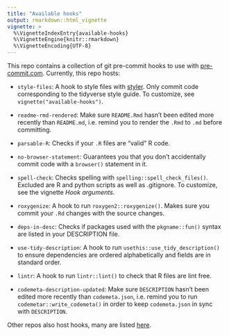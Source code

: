 ```yaml
---
title: "Available hooks"
output: rmarkdown::html_vignette
vignette: >
  %\VignetteIndexEntry{available-hooks}
  %\VignetteEngine{knitr::rmarkdown}
  %\VignetteEncoding{UTF-8}
---
```


This repo contains a collection of git pre-commit hooks to use with
[pre-commit.com](https://pre-commit.com). Currently, this repo hosts:

* `style-files`: A hook to style files with [styler](https://styler.r-lib.org).
  Only commit code corresponding to the tidyverse style guide. To customize, see
  `vignette("available-hooks")`.

* `readme-rmd-rendered`: Make sure `README.Rmd` hasn't been edited more recently
  than `README.md`, i.e. remind you to render the `.Rmd` to `.md` before
  committing.

* `parsable-R`: Checks if your `.R` files are "valid" R code.

* `no-browser-statement`: Guarantees you that you don't accidentally commit code
  with a `browser()` statement in it.

* `spell-check`: Checks spelling with `spelling::spell_check_files()`. Excluded
  are R and python scripts as well as .gitignore. To customize, see the vignette
  *Hook arguments*.

* `roxygenize`: A hook to run `roxygen2::roxygenize()`. Makes sure you commit
  your `.Rd` changes with the source changes.

* `deps-in-desc`: Checks if packages used with the `pkgname::fun()` syntax are
  listed in your DESCRIPTION file.

* `use-tidy-description`: A hook to run `usethis::use_tidy_description()` to
  ensure dependencies are ordered alphabetically and fields are in standard
  order.

* `lintr`: A hook to run `lintr::lint()` to check that R files are lint free.

* `codemeta-description-updated`: Make sure `DESCRIPTION` hasn't been edited
  more recently than `codemeta.json`, i.e. remind you to run
  `codemetar::write_codemeta()` in order to keep `codemeta.json` in sync with
  `DESCRIPTION`.

Other repos also host hooks, many are listed
[here](https://pre-commit.com/hooks.html).

